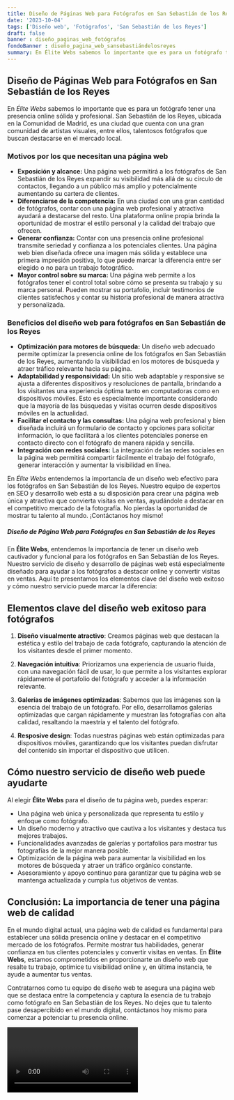 ```yaml
---
title: Diseño de Páginas Web para Fotógrafos en San Sebastián de los Reyes
date: '2023-10-04'
tags: ['Diseño web', 'Fotógrafos', 'San Sebastián de los Reyes']
draft: false
banner : diseño_paginas_web_fotógrafos
fondoBanner : diseño_pagina_web_sansebastiándelosreyes
summary: En Élite Webs sabemos lo importante que es para un fotógrafo tener una presencia online sólida y profesional. San Sebastián de los Reyes, ubicada en la Comunidad de Madrid, es una ciudad que cuenta con una gran comunidad de artistas visuales, entre ellos, talentosos fotógrafos que buscan destacarse en el mercado local.
---
```


## Diseño de Páginas Web para Fotógrafos en San Sebastián de los Reyes

En *Élite Webs* sabemos lo importante que es para un fotógrafo tener una presencia online sólida y profesional. San Sebastián de los Reyes, ubicada en la Comunidad de Madrid, es una ciudad que cuenta con una gran comunidad de artistas visuales, entre ellos, talentosos fotógrafos que buscan destacarse en el mercado local.

### Motivos por los que necesitan una página web

- **Exposición y alcance:** Una página web permitirá a los fotógrafos de San Sebastián de los Reyes expandir su visibilidad más allá de su círculo de contactos, llegando a un público más amplio y potencialmente aumentando su cartera de clientes.
- **Diferenciarse de la competencia:** En una ciudad con una gran cantidad de fotógrafos, contar con una página web profesional y atractiva ayudará a destacarse del resto. Una plataforma online propia brinda la oportunidad de mostrar el estilo personal y la calidad del trabajo que ofrecen.
- **Generar confianza:** Contar con una presencia online profesional transmite seriedad y confianza a los potenciales clientes. Una página web bien diseñada ofrece una imagen más sólida y establece una primera impresión positiva, lo que puede marcar la diferencia entre ser elegido o no para un trabajo fotográfico.
- **Mayor control sobre su marca:** Una página web permite a los fotógrafos tener el control total sobre cómo se presenta su trabajo y su marca personal. Pueden mostrar su portafolio, incluir testimonios de clientes satisfechos y contar su historia profesional de manera atractiva y personalizada.

### Beneficios del diseño web para fotógrafos en San Sebastián de los Reyes

- **Optimización para motores de búsqueda:** Un diseño web adecuado permite optimizar la presencia online de los fotógrafos en San Sebastián de los Reyes, aumentando la visibilidad en los motores de búsqueda y atraer tráfico relevante hacia su página.
- **Adaptabilidad y responsividad:** Un sitio web adaptable y responsive se ajusta a diferentes dispositivos y resoluciones de pantalla, brindando a los visitantes una experiencia óptima tanto en computadoras como en dispositivos móviles. Esto es especialmente importante considerando que la mayoría de las búsquedas y visitas ocurren desde dispositivos móviles en la actualidad.
- **Facilitar el contacto y las consultas:** Una página web profesional y bien diseñada incluirá un formulario de contacto y opciones para solicitar información, lo que facilitará a los clientes potenciales ponerse en contacto directo con el fotógrafo de manera rápida y sencilla.
- **Integración con redes sociales:** La integración de las redes sociales en la página web permitirá compartir fácilmente el trabajo del fotógrafo, generar interacción y aumentar la visibilidad en línea.

En *Élite Webs* entendemos la importancia de un diseño web efectivo para los fotógrafos en San Sebastián de los Reyes. Nuestro equipo de expertos en SEO y desarrollo web está a su disposición para crear una página web única y atractiva que convierta visitas en ventas, ayudándole a destacar en el competitivo mercado de la fotografía. No pierdas la oportunidad de mostrar tu talento al mundo. ¡Contáctanos hoy mismo!

<GifSeo />

<Cta />

##### Diseño de Página Web para Fotógrafos en San Sebastián de los Reyes

En **Élite Webs**, entendemos la importancia de tener un diseño web cautivador y funcional para los fotógrafos en San Sebastián de los Reyes. Nuestro servicio de diseño y desarrollo de páginas web está especialmente diseñado para ayudar a los fotógrafos a destacar online y convertir visitas en ventas. Aquí te presentamos los elementos clave del diseño web exitoso y cómo nuestro servicio puede marcar la diferencia:

## Elementos clave del diseño web exitoso para fotógrafos

1. **Diseño visualmente atractivo**: Creamos páginas web que destacan la estética y estilo del trabajo de cada fotógrafo, capturando la atención de los visitantes desde el primer momento.

2. **Navegación intuitiva**: Priorizamos una experiencia de usuario fluida, con una navegación fácil de usar, lo que permite a los visitantes explorar rápidamente el portafolio del fotógrafo y acceder a la información relevante.

3. **Galerías de imágenes optimizadas**: Sabemos que las imágenes son la esencia del trabajo de un fotógrafo. Por ello, desarrollamos galerías optimizadas que cargan rápidamente y muestran las fotografías con alta calidad, resaltando la maestría y el talento del fotógrafo.

4. **Resposive design**: Todas nuestras páginas web están optimizadas para dispositivos móviles, garantizando que los visitantes puedan disfrutar del contenido sin importar el dispositivo que utilicen.

## Cómo nuestro servicio de diseño web puede ayudarte

Al elegir **Élite Webs** para el diseño de tu página web, puedes esperar:

- Una página web única y personalizada que representa tu estilo y enfoque como fotógrafo.
- Un diseño moderno y atractivo que cautiva a los visitantes y destaca tus mejores trabajos.
- Funcionalidades avanzadas de galerías y portafolios para mostrar tus fotografías de la mejor manera posible.
- Optimización de la página web para aumentar la visibilidad en los motores de búsqueda y atraer un tráfico orgánico constante.
- Asesoramiento y apoyo continuo para garantizar que tu página web se mantenga actualizada y cumpla tus objetivos de ventas.

## Conclusión: La importancia de tener una página web de calidad

En el mundo digital actual, una página web de calidad es fundamental para establecer una sólida presencia online y destacar en el competitivo mercado de los fotógrafos. Permite mostrar tus habilidades, generar confianza en tus clientes potenciales y convertir visitas en ventas. En **Élite Webs**, estamos comprometidos en proporcionarte un diseño web que resalte tu trabajo, optimice tu visibilidad online y, en última instancia, te ayude a aumentar tus ventas.

Contratarnos como tu equipo de diseño web te asegura una página web que se destaca entre la competencia y captura la esencia de tu trabajo como fotógrafo en San Sebastián de los Reyes. No dejes que tu talento pase desapercibido en el mundo digital, contáctanos hoy mismo para comenzar a potenciar tu presencia online.

<Video />

<CtaBot job='Fotógrafos' city='San Sebastián de los Reyes'/>

<Gmaps query='San Sebastián de los Reyes+españa+maps' />